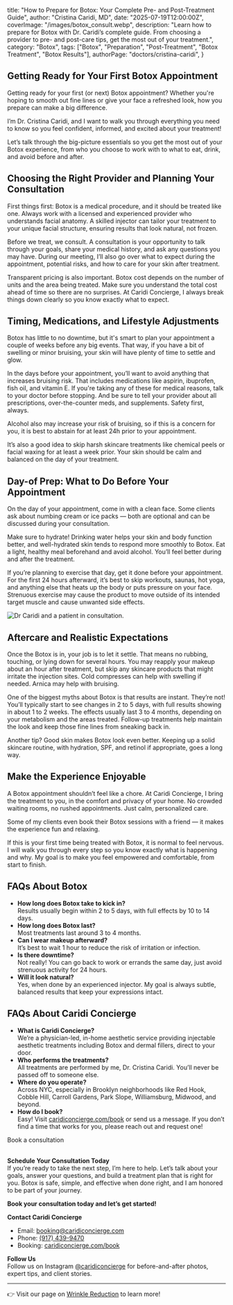   title:
    "How to Prepare for Botox: Your Complete Pre- and Post-Treatment Guide",
  author: "Cristina Caridi, MD",
  date: "2025-07-19T12:00:00Z",
  coverImage: "/images/botox_consult.webp",
  description:
    "Learn how to prepare for Botox with Dr. Caridi’s complete guide. From choosing a provider to pre- and post-care tips, get the most out of your treatment.",
  category: "Botox",
  tags: ["Botox", "Preparation", "Post-Treatment", "Botox Treatment", "Botox Results"],
  authorPage: "doctors/cristina-caridi",
}

## Getting Ready for Your First Botox Appointment

Getting ready for your first (or next) Botox appointment? Whether you're hoping to smooth out fine lines or give your face a refreshed look, how you prepare can make a big difference.  

I’m Dr. Cristina Caridi, and I want to walk you through everything you need to know so you feel confident, informed, and excited about your treatment!  

Let’s talk through the big-picture essentials so you get the most out of your Botox experience, from who you choose to work with to what to eat, drink, and avoid before and after.


## Choosing the Right Provider and Planning Your Consultation

First things first: Botox is a medical procedure, and it should be treated like one. Always work with a licensed and experienced provider who understands facial anatomy. A skilled injector can tailor your treatment to your unique facial structure, ensuring results that look natural, not frozen.

Before we treat, we consult. A consultation is your opportunity to talk through your goals, share your medical history, and ask any questions you may have. During our meeting, I’ll also go over what to expect during the appointment, potential risks, and how to care for your skin after treatment.

Transparent pricing is also important. Botox cost depends on the number of units and the area being treated. Make sure you understand the total cost ahead of time so there are no surprises. At Caridi Concierge, I always break things down clearly so you know exactly what to expect.


## Timing, Medications, and Lifestyle Adjustments

Botox has little to no downtime, but it's smart to plan your appointment a couple of weeks before any big events. That way, if you have a bit of swelling or minor bruising, your skin will have plenty of time to settle and glow.

In the days before your appointment, you’ll want to avoid anything that increases bruising risk. That includes medications like aspirin, ibuprofen, fish oil, and vitamin E. If you're taking any of these for medical reasons, talk to your doctor before stopping. And be sure to tell your provider about all prescriptions, over-the-counter meds, and supplements. Safety first, always.  

Alcohol also may increase your risk of bruising, so if this is a concern for you, it is best to abstain for at least 24h prior to your appointment.

It’s also a good idea to skip harsh skincare treatments like chemical peels or facial waxing for at least a week prior. Your skin should be calm and balanced on the day of your treatment.


## Day-of Prep: What to Do Before Your Appointment

On the day of your appointment, come in with a clean face. Some clients ask about numbing cream or ice packs — both are optional and can be discussed during your consultation.

Make sure to hydrate! Drinking water helps your skin and body function better, and well-hydrated skin tends to respond more smoothly to Botox. Eat a light, healthy meal beforehand and avoid alcohol. You’ll feel better during and after the treatment.

If you’re planning to exercise that day, get it done before your appointment. For the first 24 hours afterward, it’s best to skip workouts, saunas, hot yoga, and anything else that heats up the body or puts pressure on your face. Strenuous exercise may cause the product to move outside of its intended target muscle and cause unwanted side effects.


![Dr Caridi and a patient in consultation.](/images/botox_appt_drcaridi.webp)


## Aftercare and Realistic Expectations

Once the Botox is in, your job is to let it settle. That means no rubbing, touching, or lying down for several hours. You may reapply your makeup about an hour after treatment, but skip any skincare products that might irritate the injection sites. Cold compresses can help with swelling if needed. Arnica may help with bruising.

One of the biggest myths about Botox is that results are instant. They’re not! You’ll typically start to see changes in 2 to 5 days, with full results showing in about 1 to 2 weeks. The effects usually last 3 to 4 months, depending on your metabolism and the areas treated. Follow-up treatments help maintain the look and keep those fine lines from sneaking back in.

Another tip? Good skin makes Botox look even better. Keeping up a solid skincare routine, with hydration, SPF, and retinol if appropriate, goes a long way.


## Make the Experience Enjoyable

A Botox appointment shouldn’t feel like a chore. At Caridi Concierge, I bring the treatment to you, in the comfort and privacy of your home. No crowded waiting rooms, no rushed appointments. Just calm, personalized care.

Some of my clients even book their Botox sessions with a friend — it makes the experience fun and relaxing.  

If this is your first time being treated with Botox, it is normal to feel nervous. I will walk you through every step so you know exactly what is happening and why. My goal is to make you feel empowered and comfortable, from start to finish.


## FAQs About Botox

- **How long does Botox take to kick in?**  
  Results usually begin within 2 to 5 days, with full effects by 10 to 14 days.
- **How long does Botox last?**  
  Most treatments last around 3 to 4 months.
- **Can I wear makeup afterward?**  
  It’s best to wait 1 hour to reduce the risk of irritation or infection.
- **Is there downtime?**  
  Not really! You can go back to work or errands the same day, just avoid strenuous activity for 24 hours.
- **Will it look natural?**  
  Yes, when done by an experienced injector. My goal is always subtle, balanced results that keep your expressions intact.


## FAQs About Caridi Concierge

- **What is Caridi Concierge?**  
  We’re a physician-led, in-home aesthetic service providing injectable aesthetic treatments including Botox and dermal fillers, direct to your door.
- **Who performs the treatments?**  
  All treatments are performed by me, Dr. Cristina Caridi. You’ll never be passed off to someone else.
- **Where do you operate?**  
  Across NYC, especially in Brooklyn neighborhoods like Red Hook, Cobble Hill, Carroll Gardens, Park Slope, Williamsburg, Midwood, and beyond.
- **How do I book?**  
  Easy! Visit [caridiconcierge.com/book](https://caridiconcierge.com/book) or send us a message. If you don’t find a time that works for you, please reach out and request one!

<PrimaryButton href="/book" variant="primary" ariaLabel="Book a consultation">Book a consultation</PrimaryButton>
<br />
<br />

**Schedule Your Consultation Today**  
If you’re ready to take the next step, I’m here to help. Let’s talk about your goals, answer your questions, and build a treatment plan that is right for you. Botox is safe, simple, and effective when done right, and I am honored to be part of your journey.  

**Book your consultation today and let’s get started!**


**Contact Caridi Concierge**  
- Email: [booking@caridiconcierge.com](mailto:booking@caridiconcierge.com)  
- Phone: [(917) 439-9470](tel:+1-917-439-9470)  
- Booking: [caridiconcierge.com/book](https://caridiconcierge.com/book)


**Follow Us**  
Follow us on Instagram [@caridiconcierge](https://www.instagram.com/caridiconcierge) for before-and-after photos, expert tips, and client stories.

---

👉 Visit our page on [Wrinkle Reduction](/treatments/wrinkle-reduction) to learn more!
